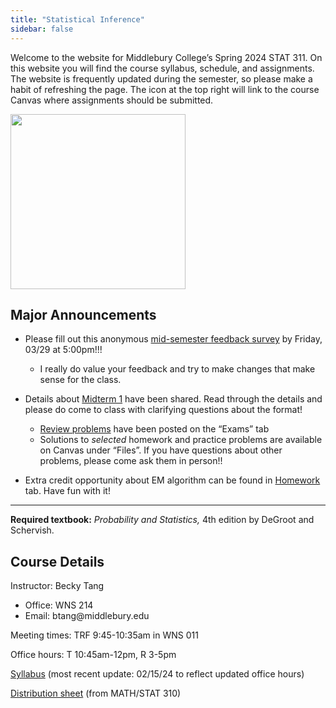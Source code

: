```yaml
---
title: "Statistical Inference"
sidebar: false
---
```


Welcome to the website for Middlebury College's Spring 2024 STAT 311. On this website you will find the course syllabus, schedule, and assignments. The website is frequently updated during the semester, so please make a habit of refreshing the page. The icon at the top right will link to the course Canvas where assignments should be submitted.

![](img/chi2.png){fig-align="center" width="280"}

## Major Announcements

-   Please fill out this anonymous [mid-semester feedback survey](https://forms.gle/8BanRuXAXiWmuD1n6) by Friday, 03/29 at 5:00pm!!!

    -   I really do value your feedback and try to make changes that make sense for the class.

-   Details about [Midterm 1](exam.qmd#sec-midterm1) have been shared. Read through the details and please do come to class with clarifying questions about the format!

    -   [Review problems](exam.qmd#sec-midterm1-review) have been posted on the "Exams" tab
    -   Solutions to *selected* homework and practice problems are available on Canvas under "Files". If you have questions about other problems, please come ask them in person!!

-   Extra credit opportunity about EM algorithm can be found in [Homework](homework.qmd) tab. Have fun with it!

------------------------------------------------------------------------

**Required textbook:** *Probability and Statistics,* 4th edition by DeGroot and Schervish.

## Course Details

Instructor: Becky Tang

-   Office: WNS 214
-   Email: btang\@middlebury.edu

Meeting times: TRF 9:45-10:35am in WNS 011

Office hours: T 10:45am-12pm, R 3-5pm

[Syllabus](Stat311_Syllabus.pdf) (most recent update: 02/15/24 to reflect updated office hours)

[Distribution sheet](weeks/files/distributions_310.pdf) (from MATH/STAT 310)

## 

